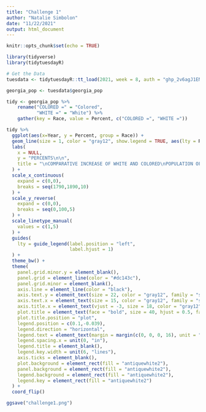 ```yaml
---
title: "Challenge 1"
author: "Natalie Simbolon"
date: "11/22/2021"
output: html_document
---
```


```r
knitr::opts_chunk$set(echo = TRUE)
```

```r
library(tidyverse)
library(tidytuesdayR)
```

```r
# Get the Data
tuesdata <- tidytuesdayR::tt_load(2021, week = 8, auth = "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")

georgia_pop <- tuesdata$georgia_pop
```

```r
tidy <- georgia_pop %>% 
    rename("COLORED =" = "Colored",
           "WHITE =" = "White") %>% 
    gather(key = Race, value = Percent, c("COLORED =", "WHITE ="))
```


```r
tidy %>% 
  ggplot(aes(x=Year, y = Percent, group = Race)) +
  geom_line(size = 1, color = "gray12", show.legend = TRUE, aes(lty = Race)) +
  labs(
    x = NULL,
    y = "PERCENTS\n\n",
    title = "\nCOMPARATIVE INCREASE OF WHITE AND COLORED\nPOPULATION OF GEORGIA.\n"
  ) +
  scale_x_continuous(
    expand = c(0,0),
    breaks = seq(1790,1890,10)
  ) +
  scale_y_reverse(
    expand = c(0,0),
    breaks = seq(0,100,5)
  ) +
  scale_linetype_manual(
    values = c(1,5)
  ) +
  guides(
    lty = guide_legend(label.position = "left",
                       label.hjust = 1)
  ) +
  theme_bw() +
  theme(
    panel.grid.minor.y = element_blank(),
    panel.grid = element_line(color = "#dc143c"),
    panel.grid.minor = element_blank(),
    axis.line = element_line(color = "black"),
    axis.text.y = element_text(size = 22, color = "gray12", family = "sans", margin = margin(c(0, 25, 0, 0), unit = "pt")),
    axis.text.x = element_text(size = 15, color = "gray12", family = "sans"),
    axis.title.x = element_text(vjust = -3, size = 18, color = "gray12", family = "sans"),
    plot.title = element_text(face = "bold", size = 40, hjust = 0.5, family = "sans"),
    plot.title.position = "plot",
    legend.position = c(0.1,-0.039),
    legend.direction = "horizontal",
    legend.text = element_text(margin = margin(c(0, 0, 0, 16), unit = "in"), size = 12),
    legend.spacing.x = unit(0, "in"),
    legend.title = element_blank(),
    legend.key.width = unit(6, "lines"),
    axis.ticks = element_blank(),
    plot.background = element_rect(fill = "antiquewhite2"),
    panel.background = element_rect(fill = "antiquewhite2"),
    legend.background = element_rect(fill = "antiquewhite2"),
    legend.key = element_rect(fill = "antiquewhite2")
  ) +
  coord_flip()

ggsave("challenge1.png")
  
```
